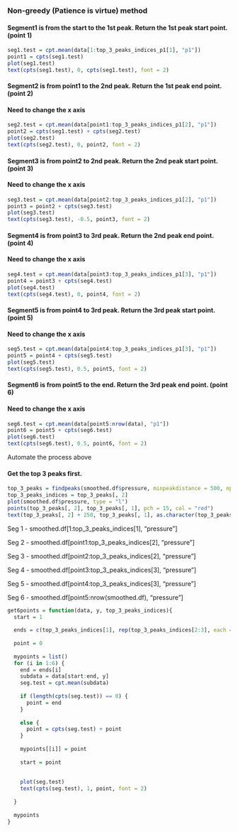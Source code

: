### Non-greedy (Patience is virtue) method ###
#### Segment1 is from the start to the 1st peak. Return the 1st peak start point. (point 1)
```r
seg1.test = cpt.mean(data[1:top_3_peaks_indices_p1[1], "p1"])
point1 = cpts(seg1.test)
plot(seg1.test)
text(cpts(seg1.test), 0, cpts(seg1.test), font = 2)
```
#### Segment2 is from point1 to the 2nd peak. Return the 1st peak end point. (point 2)

#### Need to change the x axis
```r
seg2.test = cpt.mean(data[point1:top_3_peaks_indices_p1[2], "p1"])
point2 = cpts(seg1.test) + cpts(seg2.test)
plot(seg2.test)
text(cpts(seg2.test), 0, point2, font = 2)
```
#### Segment3 is from point2 to 2nd peak. Return the 2nd peak start point. (point 3)

#### Need to change the x axis
```r
seg3.test = cpt.mean(data[point2:top_3_peaks_indices_p1[2], "p1"])
point3 = point2 + cpts(seg3.test)
plot(seg3.test)
text(cpts(seg3.test), -0.5, point3, font = 2)
```

#### Segment4 is from point3 to 3rd peak. Return the 2nd peak end point. (point 4)

#### Need to change the x axis
```r
seg4.test = cpt.mean(data[point3:top_3_peaks_indices_p1[3], "p1"])
point4 = point3 + cpts(seg4.test)
plot(seg4.test)
text(cpts(seg4.test), 0, point4, font = 2)
```

#### Segment5 is from point4 to 3rd peak. Return the 3rd peak start point. (point 5)

#### Need to change the x axis
```r
seg5.test = cpt.mean(data[point4:top_3_peaks_indices_p1[3], "p1"])
point5 = point4 + cpts(seg5.test)
plot(seg5.test)
text(cpts(seg5.test), 0.5, point5, font = 2)
```

#### Segment6 is from point5 to the end. Return the 3rd peak end point. (point 6)

#### Need to change the x axis
```r
seg6.test = cpt.mean(data[point5:nrow(data), "p1"])
point6 = point5 + cpts(seg6.test)
plot(seg6.test)
text(cpts(seg6.test), 0.5, point6, font = 2)
```


################## Automate the process above ##################

#### Get the top 3 peaks first. 
```r
top_3_peaks = findpeaks(smoothed.df$pressure, minpeakdistance = 500, npeaks = 3)
top_3_peaks_indices = top_3_peaks[, 2]
plot(smoothed.df$pressure, type = "l")
points(top_3_peaks[, 2], top_3_peaks[, 1], pch = 15, col = "red")
text(top_3_peaks[, 2] + 250, top_3_peaks[, 1], as.character(top_3_peaks[, 2]))
```


Seg 1 - smoothed.df[1:top_3_peaks_indices[1], "pressure"]

Seg 2 - smoothed.df[point1:top_3_peaks_indices[2], "pressure"]

Seg 3 - smoothed.df[point2:top_3_peaks_indices[2], "pressure"]
 
Seg 4 - smoothed.df[point3:top_3_peaks_indices[3], "pressure"]

Seg 5 - smoothed.df[point4:top_3_peaks_indices[3], "pressure"]

Seg 6 - smoothed.df[point5:nrow(smoothed.df), "pressure"]


```r
get6points = function(data, y, top_3_peaks_indices){
  start = 1
  
  ends = c(top_3_peaks_indices[1], rep(top_3_peaks_indices[2:3], each = 2), nrow(data))
  
  point = 0
  
  mypoints = list()
  for (i in 1:6) {
    end = ends[i]
    subdata = data[start:end, y]
    seg.test = cpt.mean(subdata)
    
    if (length(cpts(seg.test)) == 0) {
      point = end
    } 
    
    else {
      point = cpts(seg.test) + point
    }
    
    mypoints[[i]] = point
    
    start = point
    
    
    plot(seg.test)
    text(cpts(seg.test), 1, point, font = 2)
    
  }
  
  mypoints
}

```

